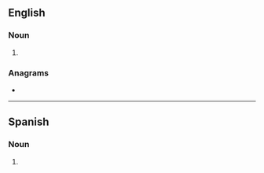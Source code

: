 {{also|hold outs}}
==English==

===Noun===
{{head|en|noun plural form}}

# {{plural of|holdout|lang=en}}

===Anagrams===
* {{anagrams|en|holds out|outholds|sluthood}}

----

==Spanish==

===Noun===
{{head|es|noun form}}

# {{plural of|holdout|lang=es}}